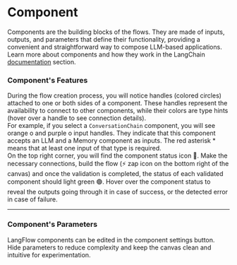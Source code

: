 
# Component

Components are the building blocks of the flows. They are made of inputs, outputs, and parameters that define their functionality, providing a convenient and straightforward way to compose LLM-based applications. Learn more about components and how they work in the LangChain [documentation](https://docs.langchain.com/docs/category/components) section.


### Component's Features

<div style={{ marginBottom: '20px' }}>
  During the flow creation process, you will notice handles (colored circles) attached to one or both sides of a component. These handles represent the availability to connect to other components, while their colors are type hints (hover over a handle to see connection details).</div>

<div style={{ marginBottom: '20px' }}>
  For example, if you select a <code>ConversationChain</code> component, you will see orange  <span style={{ color: 'orange' }}>o</span>  and purple  <span style={{ color: 'purple' }}>o</span>  input handles. They indicate that this component accepts an LLM and a Memory component as inputs. The red asterisk <span style={{ color: 'red' }}>*</span> means that at least one input of that type is required.
</div>

<div style={{ marginBottom: '20px', display: 'flex', justifyContent: 'center' }}>
  <ZoomableImage
    alt="Docusaurus themed image"
    sources={{
      light: useBaseUrl('img/single-compenent.png'),
    }}
    style={{ width: '100%', maxWidth: '800px', margin: '0 auto' }}
  />
</div>


<div style={{ marginBottom: '20px' }}>
On the top right corner, you will find the component status icon 🔴. Make the necessary connections, build the flow (⚡ zap icon on the bottom right of the canvas) and once the validation is completed, the status of each validated component should light green 🟢. Hover over the component status to reveal the outputs going through it in case of success, or the detected error in case of failure.
</div>

---

### Component's Parameters

LangFlow components can be edited in the component settings button. Hide parameters to reduce complexity and keep the canvas clean and intuitive for experimentation.

<div style={{ marginBottom: '20px', display: 'flex', justifyContent: 'center' }}>
<ReactPlayer playing controls url='videos/langflow_parameters.mp4'
  />
</div>